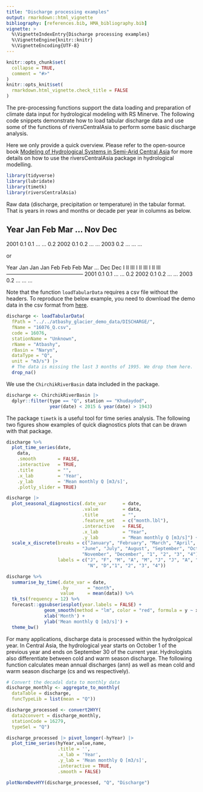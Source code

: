 ```yaml
---
title: "Discharge processing examples"
output: rmarkdown::html_vignette
bibliography: [references.bib, HMA_bibliography.bib]
vignette: >
  %\VignetteIndexEntry{Discharge processing examples}
  %\VignetteEngine{knitr::knitr}
  %\VignetteEncoding{UTF-8}
---
```


```r
knitr::opts_chunk$set(
  collapse = TRUE,
  comment = "#>"
)
knitr::opts_knit$set(
  rmarkdown.html_vignette.check_title = FALSE
)
```

The pre-processing functions support the data loading and preparation of climate data input for hydrological modeling with RS Minerve. The following code snippets demonstrate how to load tabular discharge data and use some of the functions of riversCentralAsia to perform some basic discharge analysis. 

Here we only provide a quick overview. Please refer to the open-source book [Modeling of Hydrological Systems in Semi-Arid Central Asia](https://hydrosolutions.github.io/caham_book/){target="_blank"} for more details on how to use the riversCentralAsia package in hydrological modelling. 

```r
library(tidyverse)
library(lubridate)
library(timetk)
library(riversCentralAsia)
```

Raw data (discharge, precipitation or temperature) in the tabular format. That is years in rows and months or decade per year in columns as below. 

Year Jan Feb Mar ... Nov Dec 
----------------------------
2001 0.1 0.1 ...     ... 0.2
2002 0.1 0.2 ...         ...
2003 0.2 ...
...  ...

or 

Year Jan Jan Jan Feb Feb Feb Mar ... Dec Dec 
      I   II III  I   II III  I       II III
--------------------------------------------
2001 0.1 0.1 ...                     ... 0.2
2002 0.1 0.2 ...                         ...
2003 0.2 ...
...  ...

Note that the function `loadTabularData` requires a csv file without the headers. 
To reproduce the below example, you need to download the demo data in the csv format from [here](https://www.dropbox.com/s/tccoxsp1qnpuozj/16076_Q.csv?dl=0). 

```r
discharge <- loadTabularData(
  fPath = "../../atbashy_glacier_demo_data/DISCHARGE/", 
  fName = "16076_Q.csv", 
  code = 16076, 
  stationName = "Unknown", 
  rName = "Atbashy", 
  rBasin = "Naryn", 
  dataType = "Q", 
  unit = "m3/s") |> 
  # The data is missing the last 3 months of 1995. We drop them here. 
  drop_na()
```

We use the `ChirchikRiverBasin` data included in the package. 
```r
discharge <- ChirchikRiverBasin |> 
  dplyr::filter(type == "Q", station == "Khudaydod", 
                year(date) < 2015 & year(date) > 1943)
```


The package `timetk` is a useful tool for time series analysis. The following two figures show examples of quick diagnostics plots that can be drawn with that package. 
```r
discharge %>% 
  plot_time_series(date,
    data,
    .smooth        = FALSE,
    .interactive   = TRUE,
    .title         = "",    
    .x_lab         = 'Year',
    .y_lab         = 'Mean monthly Q [m3/s]',
    .plotly_slider = TRUE)
```

```r
discharge |> 
  plot_seasonal_diagnostics(.date_var      = date,
                            .value         = data,
                            .title         = "",
                            .feature_set   = c("month.lbl"),
                            .interactive   = FALSE,
                            .x_lab         = "Year",
                            .y_lab         = "Mean monthly Q [m3/s]") +
  scale_x_discrete(breaks = c("January", "February", "March", "April", "May", 
                            "June", "July", "August", "September", "October", 
                            "November", "December", "1", "2", "3", "4"),
                   labels = c("J", "F", "M", "A", "M", "J", "J", "A", "S", "O", 
                              "N", "D","1", "2", "3", "4"))
```

```r
discharge %>% 
  summarise_by_time(.date_var = date, 
                    .by       = "month",
                    value     = mean(data)) %>% 
  tk_ts(frequency = 12) %>% 
  forecast::ggsubseriesplot(year.labels = FALSE) + 
              geom_smooth(method = "lm", color = "red", formula = y ~ x) +
              xlab('Month') +
              ylab('Mean monthly Q [m3/s]') + 
  theme_bw()
```


For many applications, discharge data is processed within the hydrolgoical year. In Central Asia, the hydrological year starts on October 1 of the previous year and ends on September 30 of the current year. Hydrologists also differentiate between cold and warm season discharge. The following function calculates mean annual discharges (ann) as well as mean cold and warm season discharge (cs and ws respectively). 
```r
# Convert the decadal data to monthly data
discharge_monthly <- aggregate_to_monthly(
  dataTable = discharge, 
  funcTypeLib = list(mean = "Q"))

discharge_processed <- convert2HYY(
  data2convert = discharge_monthly, 
  stationCode = 16279,  
  typeSel = "Q")

discharge_processed |> pivot_longer(-hyYear) |>
  plot_time_series(hyYear,value,name,
                   .title = '',
                   .x_lab = 'Year',
                   .y_lab = 'Mean monthly Q [m3/s]',
                   .interactive = TRUE,
                   .smooth = FALSE)
```



```r
plotNormDevHYY(discharge_processed, "Q", "Discharge")
```








